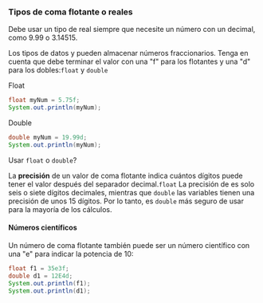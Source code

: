 
### **Tipos de coma flotante o reales**

Debe usar un tipo de real siempre que necesite un número con un decimal, como 9.99 o 3.14515.

Los tipos de datos y pueden almacenar números fraccionarios. Tenga en cuenta que debe terminar el valor con una "f" para los flotantes y una "d" para los dobles:`float` y `double`

Float

```java
float myNum = 5.75f;
System.out.println(myNum);
```

Double

```java
double myNum = 19.99d;
System.out.println(myNum);
```

Usar `float` o `double`?

La **precisión** de un valor de coma flotante indica cuántos dígitos puede tener el valor después del separador decimal.`float` La precisión de es solo seis o siete dígitos decimales, mientras que `double` las variables tienen una precisión de unos 15 dígitos. Por lo tanto, es `double` más seguro de usar para la mayoría de los cálculos.


#### **Números científicos**

Un número de coma flotante también puede ser un número científico con una "e" para indicar la potencia de 10:

```java
float f1 = 35e3f;
double d1 = 12E4d;
System.out.println(f1);
System.out.println(d1);
```